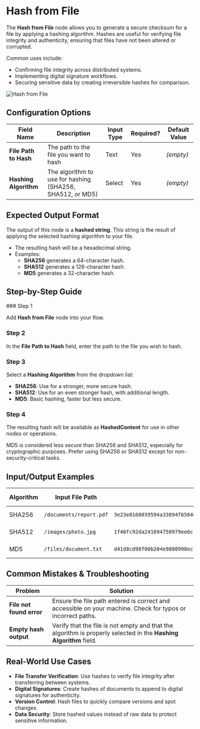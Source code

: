 
# Hash from File

The **Hash from File** node allows you to generate a secure checksum for a file by applying a hashing algorithm. Hashes are useful for verifying file integrity and authenticity, ensuring that files have not been altered or corrupted.

Common uses include:

- Confirming file integrity across distributed systems.
- Implementing digital signature workflows.
- Securing sensitive data by creating irreversible hashes for comparison.

![Hash from File](./hash-from-file.png)

## Configuration Options

| Field Name            | Description                                               | Input Type | Required? | Default Value |
| --------------------- | --------------------------------------------------------- | ---------- | --------- | ------------- |
| **File Path to Hash** | The path to the file you want to hash                     | Text       | Yes       | _(empty)_     |
| **Hashing Algorithm** | The algorithm to use for hashing (SHA256, SHA512, or MD5) | Select     | Yes       | _(empty)_     |

## Expected Output Format

The output of this node is a **hashed string**. This string is the result of applying the selected hashing algorithm to your file.

- The resulting hash will be a hexadecimal string.
- Examples:
  - **SHA256** generates a 64-character hash.
  - **SHA512** generates a 128-character hash.
  - **MD5** generates a 32-character hash.

## Step-by-Step Guide

<Steps>
### Step 1

Add **Hash from File** node into your flow.

### Step 2

In the **File Path to Hash** field, enter the path to the file you wish to hash.

### Step 3

Select a **Hashing Algorithm** from the dropdown list:

- **SHA256**: Use for a stronger, more secure hash.
- **SHA512**: Use for an even stronger hash, with additional length.
- **MD5**: Basic hashing, faster but less secure.

### Step 4

The resulting hash will be available as **HashedContent** for use in other nodes or operations.

</Steps>

<Callout type="warning" title="Security Note">
  MD5 is considered less secure than SHA256 and SHA512, especially for
  cryptographic purposes. Prefer using SHA256 or SHA512 except for
  non-security-critical tasks.
</Callout>

## Input/Output Examples

| Algorithm | Input File Path         | Output Hash (example)                                                                                                              | Output Type |
| --------- | ----------------------- | ---------------------------------------------------------------------------------------------------------------------------------- | ----------- |
| SHA256    | `/documents/report.pdf` | `3e23e8160039594a33894f6564e1b1349b2eb00635f6c5aadeec0c9c75bd75c5`                                                                 | Hex String  |
| SHA512    | `/images/photo.jpg`     | `1f40fc92da241694750979ee6cf582f2d5d7d28e18335de05aceed5455c5c331a3ba481d27ddf297d12e59dbd78d4b7a256d6dcf1f7eecf1a9541bb40258f935` | Hex String  |
| MD5       | `/files/document.txt`   | `d41d8cd98f00b204e9800998ecf8427e`                                                                                                 | Hex String  |

## Common Mistakes & Troubleshooting

| Problem                  | Solution                                                                                                          |
| ------------------------ | ----------------------------------------------------------------------------------------------------------------- |
| **File not found error** | Ensure the file path entered is correct and accessible on your machine. Check for typos or incorrect paths.       |
| **Empty hash output**    | Verify that the file is not empty and that the algorithm is properly selected in the **Hashing Algorithm** field. |

## Real-World Use Cases

- **File Transfer Verification**: Use hashes to verify file integrity after transferring between systems.
- **Digital Signatures**: Create hashes of documents to append to digital signatures for authenticity.
- **Version Control**: Hash files to quickly compare versions and spot changes.
- **Data Security**: Store hashed values instead of raw data to protect sensitive information.
